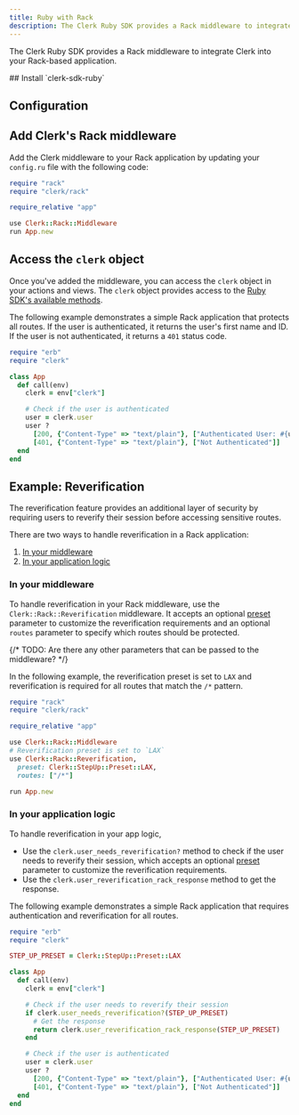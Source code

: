 ```yaml
---
title: Ruby with Rack
description: The Clerk Ruby SDK provides a Rack middleware to integrate Clerk into your Rack-based application.
---
```


The Clerk Ruby SDK provides a Rack middleware to integrate Clerk into your Rack-based application.

<Steps>
  ## Install `clerk-sdk-ruby`

  <Include src="_partials/ruby/installation" />

  ## Configuration

  <Include src="_partials/ruby/configuration" />

  ## Add Clerk's Rack middleware

  Add the Clerk middleware to your Rack application by updating your `config.ru` file with the following code:

  ```ruby {{ filename: 'config.ru' }}
  require "rack"
  require "clerk/rack"

  require_relative "app"

  use Clerk::Rack::Middleware
  run App.new
  ```

  ## Access the `clerk` object

  Once you've added the middleware, you can access the `clerk` object in your actions and views. The `clerk` object provides access to the [Ruby SDK's available methods](/docs/references/ruby/overview#available-methods).

  The following example demonstrates a simple Rack application that protects all routes. If the user is authenticated, it returns the user's first name and ID. If the user is not authenticated, it returns a `401` status code.

  ```ruby {{ filename: 'app.rb' }}
  require "erb"
  require "clerk"

  class App
    def call(env)
      clerk = env["clerk"]

      # Check if the user is authenticated
      user = clerk.user
      user ?
        [200, {"Content-Type" => "text/plain"}, ["Authenticated User: #{user.first_name} (#{user.id})"]]:
        [401, {"Content-Type" => "text/plain"}, ["Not Authenticated"]]
    end
  end
  ```
</Steps>

## Example: Reverification

The reverification feature provides an additional layer of security by requiring users to reverify their session before accessing sensitive routes.

There are two ways to handle reverification in a Rack application:

1. [In your middleware](#in-your-middleware)
1. [In your application logic](#in-your-application-logic)

### In your middleware

To handle reverification in your Rack middleware, use the `Clerk::Rack::Reverification` middleware. It accepts an optional [preset](/docs/references/ruby/overview#reverification) parameter to customize the reverification requirements and an optional `routes` parameter to specify which routes should be protected.

{/* TODO: Are there any other parameters that can be passed to the middleware? */}

In the following example, the reverification preset is set to `LAX` and reverification is required for all routes that match the `/*` pattern.

```ruby {{ filename: 'config.ru' }}
require "rack"
require "clerk/rack"

require_relative "app"

use Clerk::Rack::Middleware
# Reverification preset is set to `LAX`
use Clerk::Rack::Reverification,
  preset: Clerk::StepUp::Preset::LAX,
  routes: ["/*"]

run App.new
```

### In your application logic

To handle reverification in your app logic,

- Use the `clerk.user_needs_reverification?` method to check if the user needs to reverify their session, which accepts an optional [preset](/docs/references/ruby/overview#reverification) parameter to customize the reverification requirements.
- Use the `clerk.user_reverification_rack_response` method to get the response.

The following example demonstrates a simple Rack application that requires authentication and reverification for all routes.

```ruby {{ filename: 'app.rb' }}
require "erb"
require "clerk"

STEP_UP_PRESET = Clerk::StepUp::Preset::LAX

class App
  def call(env)
    clerk = env["clerk"]

    # Check if the user needs to reverify their session
    if clerk.user_needs_reverification?(STEP_UP_PRESET)
      # Get the response
      return clerk.user_reverification_rack_response(STEP_UP_PRESET)
    end

    # Check if the user is authenticated
    user = clerk.user
    user ?
      [200, {"Content-Type" => "text/plain"}, ["Authenticated User: #{user.first_name} (#{user.id})"]]:
      [401, {"Content-Type" => "text/plain"}, ["Not Authenticated"]]
  end
end
```
